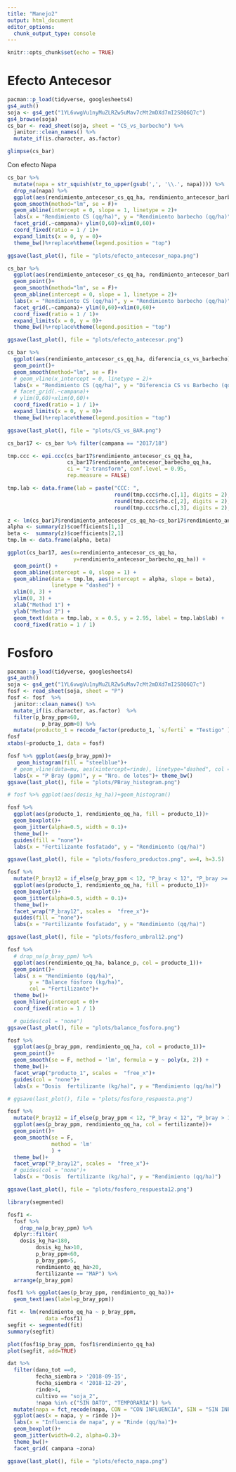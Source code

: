 ```yaml
---
title: "Manejo2"
output: html_document
editor_options: 
  chunk_output_type: console
---
```

```r
knitr::opts_chunk$set(echo = TRUE)
```

# Efecto Antecesor

```r
pacman::p_load(tidyverse, googlesheets4)
gs4_auth()
soja <- gs4_get("1YL6vwgVu1nyMuZLRZw5uMav7cMt2mDXd7mI2S8Q6Q7c")
gs4_browse(soja)
cs_bar <- read_sheet(soja, sheet = "CS_vs_barbecho") %>%  
  janitor::clean_names() %>% 
  mutate_if(is.character, as.factor) 
```

```r
glimpse(cs_bar)
```

Con efecto Napa

```r
cs_bar %>% 
  mutate(napa = str_squish(str_to_upper(gsub(',', '\\.', napa)))) %>% 
  drop_na(napa) %>% 
  ggplot(aes(rendimiento_antecesor_cs_qq_ha, rendimiento_antecesor_barbecho_qq_ha, col = napa)) +   geom_point()+
  geom_smooth(method="lm", se = F)+
  geom_abline(intercept = 0, slope = 1, linetype = 2)+
  labs(x = "Rendimiento CS (qq/ha)", y = "Rendimiento barbecho (qq/ha)", col = "Napa")+
  facet_grid(.~campana)+ ylim(0,60)+xlim(0,60)+
  coord_fixed(ratio = 1 / 1)+
  expand_limits(x = 0, y = 0)+
  theme_bw()%+replace%theme(legend.position = "top")

ggsave(last_plot(), file = "plots/efecto_antecesor_napa.png")
```


```r
cs_bar %>% 
  ggplot(aes(rendimiento_antecesor_cs_qq_ha, rendimiento_antecesor_barbecho_qq_ha)) + 
  geom_point()+
  geom_smooth(method="lm", se = F)+
  geom_abline(intercept = 0, slope = 1, linetype = 2)+
  labs(x = "Rendimiento CS (qq/ha)", y = "Rendimiento barbecho (qq/ha)")+
  facet_grid(.~campana)+ ylim(0,60)+xlim(0,60)+
  coord_fixed(ratio = 1 / 1)+
  expand_limits(x = 0, y = 0)+
  theme_bw()%+replace%theme(legend.position = "top")

ggsave(last_plot(), file = "plots/efecto_antecesor.png")
```

```r
cs_bar %>% 
  ggplot(aes(rendimiento_antecesor_cs_qq_ha, diferencia_cs_vs_barbecho)) + 
  geom_point()+
  geom_smooth(method="lm", se = F)+
  # geom_vline(x_intercept = 0, linetype = 2)+
  labs(x = "Rendimiento CS (qq/ha)", y = "Diferencia CS vs Barbecho (qq/ha)")+
  # facet_grid(.~campana)+ 
  # ylim(0,60)+xlim(0,60)+
  coord_fixed(ratio = 1 / 1)+
  expand_limits(x = 0, y = 0)+
  theme_bw()%+replace%theme(legend.position = "top")

ggsave(last_plot(), file = "plots/CS_vs_BAR.png")
```

```r
cs_bar17 <- cs_bar %>% filter(campana == "2017/18") 

tmp.ccc <- epi.ccc(cs_bar17$rendimiento_antecesor_cs_qq_ha,
                   cs_bar17$rendimiento_antecesor_barbecho_qq_ha, 
                   ci = "z-transform", conf.level = 0.95, 
                   rep.measure = FALSE)

tmp.lab <- data.frame(lab = paste("CCC: ", 
                                  round(tmp.ccc$rho.c[,1], digits = 2), " (95% CI ", 
                                  round(tmp.ccc$rho.c[,2], digits = 2), " - ",
                                  round(tmp.ccc$rho.c[,3], digits = 2), ")", sep = ""))

z <- lm(cs_bar17$rendimiento_antecesor_cs_qq_ha~cs_bar17$rendimiento_antecesor_barbecho_qq_ha)
alpha <- summary(z)$coefficients[1,1]
beta <-  summary(z)$coefficients[2,1]
tmp.lm <- data.frame(alpha, beta)

ggplot(cs_bar17, aes(x=rendimiento_antecesor_cs_qq_ha, 
                     y=rendimiento_antecesor_barbecho_qq_ha)) + 
  geom_point() +
  geom_abline(intercept = 0, slope = 1) +
  geom_abline(data = tmp.lm, aes(intercept = alpha, slope = beta), 
              linetype = "dashed") +
  xlim(0, 3) +
  ylim(0, 3) +
  xlab("Method 1") +
  ylab("Method 2") +
  geom_text(data = tmp.lab, x = 0.5, y = 2.95, label = tmp.lab$lab) + 
  coord_fixed(ratio = 1 / 1)
```

# Fosforo

```r
pacman::p_load(tidyverse, googlesheets4)
gs4_auth()
soja <- gs4_get("1YL6vwgVu1nyMuZLRZw5uMav7cMt2mDXd7mI2S8Q6Q7c")
fosf <- read_sheet(soja, sheet = "P") 
fosf <- fosf  %>%  
  janitor::clean_names() %>% 
  mutate_if(is.character, as.factor)  %>% 
  filter(p_bray_ppm<60, 
           p_bray_ppm>0) %>% 
  mutate(producto_1 = recode_factor(producto_1, `s/ferti` = "Testigo" ))
fosf
xtabs(~producto_1, data = fosf)
```

```r
fosf %>% ggplot(aes(p_bray_ppm))+
   geom_histogram(fill = "steelblue")+
  # geom_vline(data=mu, aes(xintercept=rinde), linetype="dashed", col = "red")+
  labs(x = "P Bray (ppm)", y = "Nro. de lotes")+ theme_bw()
ggsave(last_plot(), file = "plots/PBray_histogram.png")

# fosf %>% ggplot(aes(dosis_kg_ha))+geom_histogram()
```

```r
fosf %>%
  ggplot(aes(producto_1, rendimiento_qq_ha, fill = producto_1))+
  geom_boxplot()+
  geom_jitter(alpha=0.5, width = 0.1)+
  theme_bw()+
  guides(fill = "none")+
  labs(x = "Fertilizante fosfatado", y = "Rendimiento (qq/ha)")

ggsave(last_plot(), file = "plots/fosforo_productos.png", w=4, h=3.5)
```

```r
fosf %>%
  mutate(P_bray12 = if_else(p_bray_ppm < 12, "P_bray < 12", "P_bray >= 12")) %>% 
  ggplot(aes(producto_1, rendimiento_qq_ha, fill = producto_1))+
  geom_boxplot()+
  geom_jitter(alpha=0.5, width = 0.1)+
  theme_bw()+
  facet_wrap("P_bray12", scales =  "free_x")+
  guides(fill = "none")+
  labs(x = "Fertilizante fosfatado", y = "Rendimiento (qq/ha)")

ggsave(last_plot(), file = "plots/fosforo_umbral12.png")
```

```r
fosf %>% 
  # drop_na(p_bray_ppm) %>% 
  ggplot(aes(rendimiento_qq_ha, balance_p, col = producto_1))+ 
  geom_point()+
  labs( x = "Rendimiento (qq/ha)", 
       y = "Balance fósforo (kg/ha)",
       col = "Fertilizante")+
  theme_bw()+
  geom_hline(yintercept = 0)+
  coord_fixed(ratio = 1 / 1)

  # guides(col = "none")
ggsave(last_plot(), file = "plots/balance_fosforo.png")
```

```r
fosf %>%
  ggplot(aes(p_bray_ppm, rendimiento_qq_ha, col = producto_1))+
  geom_point()+
  geom_smooth(se = F, method = 'lm', formula = y ~ poly(x, 2)) +
  theme_bw()+
  facet_wrap("producto_1", scales =  "free_x")+
  guides(col = "none")+
  labs(x = "Dosis  fertilizante (kg/ha)", y = "Rendimiento (qq/ha)")

# ggsave(last_plot(), file = "plots/fosforo_respuesta.png")
```


```r
fosf %>%  
  mutate(P_bray12 = if_else(p_bray_ppm < 12, "P_bray < 12", "P_bray > 12")) %>% 
  ggplot(aes(p_bray_ppm, rendimiento_qq_ha, col = fertilizante))+
  geom_point()+
  geom_smooth(se = F, 
              method = 'lm'
              ) +
  theme_bw()+
  facet_wrap("P_bray12", scales =  "free_x")+
  # guides(col = "none")+
  labs(x = "Dosis  fertilizante (kg/ha)", y = "Rendimiento (qq/ha)")

ggsave(last_plot(), file = "plots/fosforo_respuesta12.png")
```

```r
library(segmented)

fosf1 <- 
  fosf %>% 
    drop_na(p_bray_ppm) %>% 
  dplyr::filter(
    dosis_kg_ha<180, 
         dosis_kg_ha>10, 
         p_bray_ppm<60, 
         p_bray_ppm>5, 
         rendimiento_qq_ha>20,
         fertilizante == "MAP") %>% 
  arrange(p_bray_ppm)

fosf1 %>% ggplot(aes(p_bray_ppm, rendimiento_qq_ha))+
  geom_text(aes(label=p_bray_ppm))

fit <- lm(rendimiento_qq_ha ~ p_bray_ppm, 
            data =fosf1)
segfit <- segmented(fit)
summary(segfit)

plot(fosf1$p_bray_ppm, fosf1$rendimiento_qq_ha)  
plot(segfit, add=TRUE)
```


```r
dat %>% 
  filter(dano_tot ==0,
         fecha_siembra > '2018-09-15', 
         fecha_siembra < '2018-12-29',
         rinde>4,
         cultivo == "soja_2", 
         !napa %in% c("SIN DATO", "TEMPORARIA")) %>% 
  mutate(napa = fct_recode(napa, CON = "CON INFLUENCIA", SIN = "SIN INFLUENCIA")) %>% 
  ggplot(aes(x = napa, y = rinde ))+
  labs(x = "Influencia de napa", y = "Rinde (qq/ha)")+
  geom_boxplot()+
  geom_jitter(width=0.2, alpha=0.3)+
  theme_bw()+
  facet_grid( campana ~zona)

ggsave(last_plot(), file = "plots/efecto_napa.png")
```
